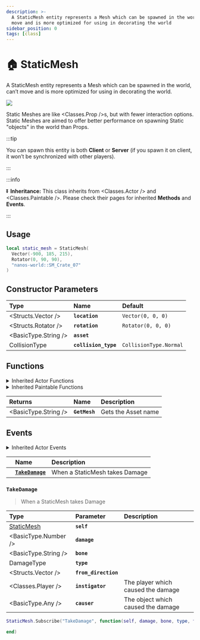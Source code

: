 ```yaml
---
description: >-
  A StaticMesh entity represents a Mesh which can be spawned in the world, can’t
  move and is more optimized for using in decorating the world
sidebar_position: 0
tags: [class]
---
```


# 🏠 StaticMesh

A StaticMesh entity represents a Mesh which can be spawned in the world, can’t move and is more optimized for using in decorating the world.


![](/img/docs/static-mesh.jpg)

Static Meshes are like <Classes.Prop />s, but with fewer interaction options. Static Meshes are aimed to offer better performance on spawning Static "objects" in the world than Props.

:::tip

You can spawn this entity is both **Client** or **Server** \(if you spawn it on client, it won’t be synchronized with other players\).

:::

:::info

⏬ **Inheritance:** This class inherits from <Classes.Actor /> and <Classes.Paintable />. Please check their pages for inherited **Methods** and **Events**.

:::

## Usage

```lua
local static_mesh = StaticMesh(
  Vector(-900, 185, 215),
  Rotator(0, 90, 90),
  "nanos-world::SM_Crate_07"
)
```

## Constructor Parameters

| **Type** | **Name** | **Default** |
| :--- | :--- | :--- |
| <Structs.Vector /> | **`location`** | `Vector(0, 0, 0)` |
| <Structs.Rotator /> | **`rotation`** | `Rotator(0, 0, 0)` |
| <BasicType.String /> | **`asset`** | ` ` |
| <Enums>CollisionType</Enums> | **`collision_type`** | `CollisionType.Normal` |

## Functions


<details><summary>Inherited Actor Functions</summary><BaseActorFunctions /></details>
<details><summary>Inherited Paintable Functions</summary><BasePaintableFunctions /></details>

| **Returns** | **Name** | **Description** |
| :--- | :--- | :--- |
| <BasicType.String /> | **`GetMesh`** | Gets the Asset name |

## Events


<details><summary>Inherited Actor Events</summary><BaseActorEvents /></details>

|  | **Name** | **Description** |
| :--- | :--- | :--- |
|  | [**`TakeDamage`**](static-mesh#takedamage) | When a StaticMesh takes Damage |


### `TakeDamage`

> When a StaticMesh takes Damage

| Type | Parameter | Description |
| :--- | :--- | :--- |
| [StaticMesh](static-mesh) | **`self`** |  |
| <BasicType.Number /> | **`damage`** |  |
| <BasicType.String /> | **`bone`** |  |
| <Enums>DamageType</Enums> | **`type`** |  |
| <Structs.Vector /> | **`from_direction`** |  |
| <Classes.Player /> | **`instigator`** | The player which caused the damage |
| <BasicType.Any /> | **`causer`** | The object which caused the damage |

```lua
StaticMesh.Subscribe("TakeDamage", function(self, damage, bone, type, from_direction, instigator, causer)

end)
```
